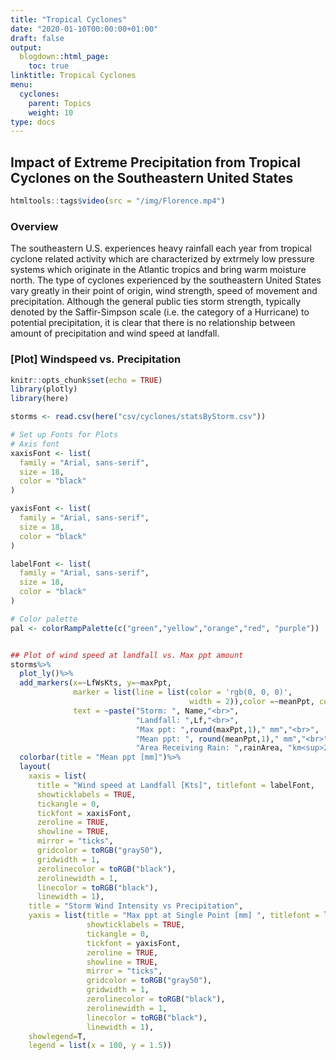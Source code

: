 ```yaml
---
title: "Tropical Cyclones"
date: "2020-01-10T00:00:00+01:00"
draft: false
output:
  blogdown::html_page:
    toc: true
linktitle: Tropical Cyclones
menu:
  cyclones:
    parent: Topics
    weight: 10
type: docs
---
```


## Impact of Extreme Precipitation from Tropical Cyclones on the Southeastern United States

```r
htmltools::tags$video(src = "/img/Florence.mp4")
```


### Overview
  The southeastern U.S. experiences heavy rainfall each year from tropical cyclone related activity which are characterized by extrmely low pressure systems which originate in the Atlantic tropics and bring warm moisture north. The type of cyclones experienced by the southeastern United States vary greatly in their point of origin, wind strength, speed of movement and precipitation. Although the general public ties storm strength, typically denoted by the Saffir-Simpson scale (i.e. the category of a Hurricane) to potential precipitation, it is clear that there is no relationship between amount of precipitation and wind speed at landfall.
  
### [Plot] Windspeed vs. Precipitation

```r
knitr::opts_chunk$set(echo = TRUE)
library(plotly)
library(here)
```

```r
storms <- read.csv(here("csv/cyclones/statsByStorm.csv"))

# Set up Fonts for Plots
# Axis font
xaxisFont <- list(
  family = "Arial, sans-serif",
  size = 18,
  color = "black"
)

yaxisFont <- list(
  family = "Arial, sans-serif",
  size = 18,
  color = "black"
)

labelFont <- list(
  family = "Arial, sans-serif",
  size = 18,
  color = "black"
)

# Color palette
pal <- colorRampPalette(c("green","yellow","orange","red", "purple"))


## Plot of wind speed at landfall vs. Max ppt amount
storms%>%
  plot_ly()%>%
  add_markers(x=~LfWsKts, y=~maxPpt, 
              marker = list(line = list(color = 'rgb(0, 0, 0)',
                                        width = 2)),color =~meanPpt, colors = pal(50) , size=12, hoverinfo = "text",
              text = ~paste("Storm: ", Name,"<br>",
                            "Landfall: ",Lf,"<br>",
                            "Max ppt: ",round(maxPpt,1)," mm","<br>",
                            "Mean ppt: ", round(meanPpt,1)," mm","<br>",
                            "Area Receiving Rain: ",rainArea, "km<sup>2"))%>%
  colorbar(title = "Mean ppt [mm]")%>%
  layout(
    xaxis = list(
      title = "Wind speed at Landfall [Kts]", titlefont = labelFont,
      showticklabels = TRUE,
      tickangle = 0,
      tickfont = xaxisFont,
      zeroline = TRUE,
      showline = TRUE,
      mirror = "ticks",
      gridcolor = toRGB("gray50"),
      gridwidth = 1,
      zerolinecolor = toRGB("black"),
      zerolinewidth = 1,
      linecolor = toRGB("black"),
      linewidth = 1),
    title = "Storm Wind Intensity vs Precipitation",
    yaxis = list(title = "Max ppt at Single Point [mm] ", titlefont = labelFont,
                 showticklabels = TRUE,
                 tickangle = 0,
                 tickfont = yaxisFont,
                 zeroline = TRUE,
                 showline = TRUE,
                 mirror = "ticks",
                 gridcolor = toRGB("gray50"),
                 gridwidth = 1,
                 zerolinecolor = toRGB("black"),
                 zerolinewidth = 1,
                 linecolor = toRGB("black"),
                 linewidth = 1),
    showlegend=T,
    legend = list(x = 100, y = 1.5))
```

